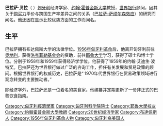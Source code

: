 {{Unreferenced|time=2020-08-26T05:20:14+00:00}}

'''巴拉萨·贝拉'''（{{lang-hu|Béla Alexander Balassa}} {{bd|1928年|4月6日|1991年|5月10日}}）[[匈牙利|匈牙利]]经济学家、[[约翰·霍普金斯大学|约翰·霍普金斯大学]]教授，[[世界银行|世界银行]]顾问，因其关于[[购买力|购买力]]平价与跨国生产率差异之间的关系（[[巴拉萨-萨缪尔森效应|巴拉萨-萨缪尔森效应]]）的研究而闻名。他还因在显示比较优势方面的工作而闻名。

==生平==
巴拉萨拥有布达佩斯大学的法律学位。[[1956年匈牙利革命|1956年匈牙利革命]]后，他离开匈牙利前往[[奥地利|奥地利]]，获得[[洛克菲勒基金会|洛克菲勒基金会]]的资助，前往[[耶鲁大学|耶鲁大学]]学习，获得了硕士和博士学位。分别于1958年和1959年获得经济学学位。他获得了1959年的约翰·艾迪生·波特奖。巴拉萨还为世界银行做过广泛的咨询工作，担任有关发展和贸易政策的顾问。根据世界银行的权威历史，巴拉萨是“ 1970年代世界银行在贸易政策领域进行观念转变的主要推动者。”

除经济学外，巴拉萨还是一位着名的美食家，他编纂并定期更新了一份非正式的巴黎饮食指南。

{{DEFAULTSORT: Balassa, Bela}}
[[Category:匈牙利經濟學家|Category:匈牙利經濟學家]]
[[Category:匈牙利科学院院士|Category:匈牙利科学院院士]]
[[Category:耶魯大學校友|Category:耶魯大學校友]]
[[Category:約翰霍普金斯大學教師|Category:約翰霍普金斯大學教師]]
[[Category:20世纪经济学家|Category:20世纪经济学家]]
[[Category:布達佩斯人|Category:布達佩斯人]]
[[Category:1956年匈牙利革命人物|Category:1956年匈牙利革命人物]]
[[Category:匈牙利裔美国人|Category:匈牙利裔美国人]]
